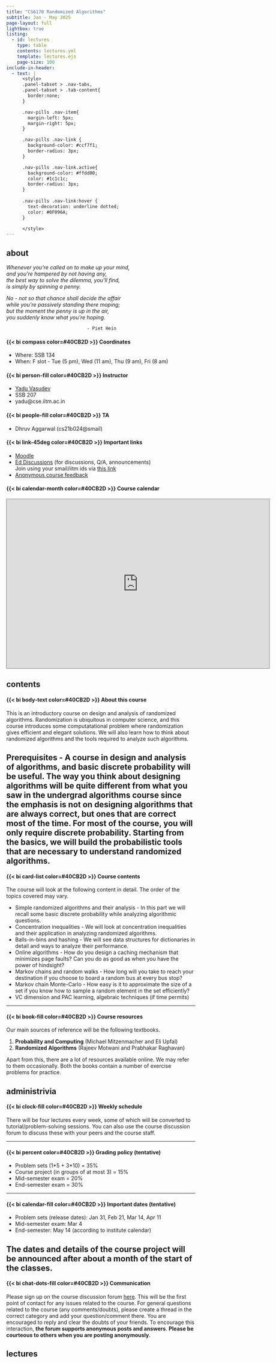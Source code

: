 ```yaml
---
title: "CS6170 Randomized Algorithms"
subtitle: Jan - May 2025
page-layout: full
lightbox: true
listing:
  - id: lectures
    type: table
    contents: lectures.yml
    template: lectures.ejs
    page-size: 100
include-in-header: 
  - text: |
      <style>
      .panel-tabset > .nav-tabs,
      .panel-tabset > .tab-content{
        border:none;
      }

      .nav-pills .nav-item{
        margin-left: 5px;
        margin-right: 5px;
      }

      .nav-pills .nav-link {
        background-color: #ccf7f1;
        border-radius: 3px;
      }

      .nav-pills .nav-link.active{
        background-color: #ffdd00; 
        color: #1c1c1c;
        border-radius: 3px;
      }
      
      .nav-pills .nav-link:hover {
        text-decoration: underline dotted;
        color: #0F096A;
      }

      </style>
---
```


::: nav-pills
::: panel-tabset


## about

::: {.grid}

::: {.g-col-4}

:::

::: {.g-col-4}

*Whenever you're called on to make up your mind,* \
*and you're hampered by not having any,* \
*the best way to solve the dilemma, you'll find,* \
*is simply by spinning a penny.*

*No - not so that chance shall decide the affair*\
*while you're passively standing there moping;*\
*but the moment the penny is up in the air,*\
*you suddenly know what you're hoping.*

                                  - Piet Hein

:::

::: {.g-col-4}

:::

:::


::: {.grid}

::: {.g-col-6}

####  {{< bi compass color=#40CB2D >}} Coordinates

- Where: SSB 134
- When: F slot - Tue (5 pm), Wed (11 am), Thu (9 am), Fri (8 am)


#### {{< bi person-fill color=#40CB2D >}} Instructor
- [Yadu Vasudev](https://yaduvasudev.github.io/)
- SSB 207
- yadu@cse.iitm.ac.in

#### {{< bi people-fill color=#40CB2D >}} TA
- Dhruv Aggarwal (cs21b024@smail)

:::

::: {.g-col-6}

#### {{< bi link-45deg color=#40CB2D >}} Important links

- [Moodle](https://courses.iitm.ac.in/course/view.php?id=8171) 
- [Ed Discussions](https://edstem.org/us/courses/71206/discussion) (for discussions, Q/A, announcements) \
  Join using your smail/iitm ids via [this link](https://edstem.org/us/join/5bxSC8)
- [Anonymous course feedback](https://forms.gle/fmaFvpCz5FwdvMaY6)

#### {{< bi calendar-month color=#40CB2D >}} Course calendar

<iframe src="https://calendar.google.com/calendar/embed?height=600&wkst=2&ctz=Asia%2FKolkata&showPrint=0&mode=WEEK&src=Y185YTg3YjYwY2E2ODE3YzgwZGNjMzg1N2JlN2Y1ZWQ3ZjY2ZGQ1NjcxNjZlZWU5NDE5ZDc5NmViZGQyYzNkMDRkQGdyb3VwLmNhbGVuZGFyLmdvb2dsZS5jb20&src=ZW4uaW5kaWFuI2hvbGlkYXlAZ3JvdXAudi5jYWxlbmRhci5nb29nbGUuY29t&color=%237CB342&color=%230B8043" style="border:solid 1px #777" width="700" height="450" frameborder="0" scrolling="no"></iframe>

:::

:::


## contents

::: {.grid}

::: {.g-col-10}

#### {{< bi body-text color=#40CB2D >}} About this course

This is an introductory course on design and analysis of randomized algorithms. Randomization is ubiquitous in computer science, and this course introduces some computatational problem where randomization gives efficient and elegant solutions. We will also learn how to think about randomized algorithms and the tools required to analyze such algorithms.

**Prerequisites** - A course in design and analysis of algorithms, and basic discrete probability will be useful. The way you think about designing algorithms will be quite different from what you saw in the undergrad algorithms course since the emphasis is not on designing algorithms that are always correct, but ones that are correct most of the time. For most of the course, you will only require discrete probability. Starting from the basics, we will build the probabilistic tools that are necessary to understand randomized algorithms.
---

#### {{< bi card-list color=#40CB2D >}} Course contents

The course will look at the following content in detail. The order of the topics covered may vary.

- Simple randomized algorithms and their analysis - In this part we will recall some basic discrete probability while analyzing algorithmic questions.
- Concentration inequalities - We will look at concentration inequalities and their application in analyzing randomized algorithms.
- Balls-in-bins and hashing - We will see data structures for dictionaries in detail and ways to analyze their performance.
- Online algorithms - How do you design a caching mechanism that minimizes page faults? Can you do as good as when you have the power of hindsight?
- Markov chains and random walks - How long will you take to reach your destination if you choose to board a random bus at every bus stop?
- Markov chain Monte-Carlo - How easy is it to approximate the size of a set if you know how to sample a random element in the set efficiently?
- VC dimension and PAC learning, algebraic techniques (if time permits)

---

#### {{< bi book-fill color=#40CB2D >}} Course resources

Our main sources of reference will be the following textbooks.

1. **Probability and Computing** (Michael Mitzenmacher and Eli Upfal)
2. **Randomized Algorithms** (Rajeev Motwani and Prabhakar Raghavan)

Apart from this, there are a lot of resources available online. We may refer to them occasionally. Both the books contain a number of exercise problems for practice. 

:::

:::

## administrivia

::: {.grid}

::: {.g-col-10}

#### {{< bi clock-fill color=#40CB2D >}} Weekly schedule

There will be four lectures every week, some of which will be converted to tutorial/problem-solving sessions. You can also use the course discussion forum to discuss these with your peers and the course staff.

---

#### {{< bi percent color=#40CB2D >}} Grading policy (tentative)

- Problem sets (1\*5 + 3\*10) = 35%
- Course project (in groups of at most 3) = 15%
- Mid-semester exam = 20%
- End-semester exam = 30%

---

#### {{< bi calendar-fill color=#40CB2D >}} Important dates (tentative)

- Problem sets (release dates): Jan 31, Feb 21, Mar 14, Apr 11
- Mid-semester exam: Mar 4
- End-semester: May 14 (according to institute calendar)

The dates and details of the course project will be announced after about a month of the start of the classes.
---

#### {{< bi chat-dots-fill color=#40CB2D >}} Communication

Please sign up on the course discussion forum [here](https://edstem.org/us/join/5bxSC8). This will be the first point of contact for any issues related to the course. For general questions related to the course (any comments/doubts), please create a thread in the correct category and add your question/comment there. You are encouraged to reply and clear the doubts of your friends. To encourage this interaction, **the forum supports anonymous posts and answers**. **Please be courteous to others when you are posting anonymously**.

:::

:::

## lectures

::: {#lectures}


:::

:::

:::
